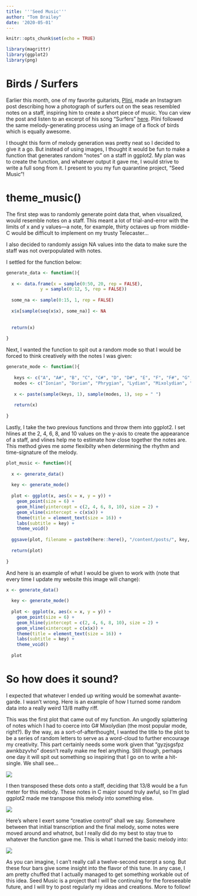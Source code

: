 ```yaml
---
title: '''Seed Music'''
author: "Tom Brailey"
date: '2020-05-01'
---
```


```r
knitr::opts_chunk$set(echo = TRUE)

library(magrittr)
library(ggplot2)
library(png)
```

# Birds / Surfers

Earlier this month, one of my favorite guitarists, [Plini](https://www.plini.co/), made an Instagram post describing how a photograph of surfers out on the seas resembled notes on a staff, inspiring him to create a short piece of music. You can view the post and listen to an excerpt of his song "Surfers" [here](https://www.instagram.com/p/B5o6QnJFJGv/). Plini followed the same melody-generating process using an image of a flock of birds which is equally awesome. 

I thought this form of melody generation was pretty neat so I decided to give it a go. But instead of using images, I thought it would be fun to make a function that generates random "notes" on a staff in ggplot2. My plan was to create the function, and whatever output it gave me, I would strive to write a full song from it. I present to you my fun quarantine project, "Seed Music"!

# theme_music()

The first step was to randomly generate point data that, when visualized, would resemble notes on a staff. This meant a lot of trial-and-error with the limits of x and y values---a note, for example, thirty octaves up from middle-C would be difficult to implement on my trusty Telecaster... 

I also decided to randomly assign NA values into the data to make sure the staff was not overpopulated with notes. 

I settled for the function below:
```r
generate_data <- function(){
  
  x <- data.frame(x = sample(0:50, 20, rep = FALSE),
             y = sample(0:12, 5, rep = FALSE))
  
  some_na <- sample(0:15, 1, rep = FALSE)
  
  x$x[sample(seq(x$x), some_na)] <- NA
  
  
  return(x)
  
}
```

Next, I wanted the function to spit out a random mode so that I would be forced to think creatively with the notes I was given:
```r
generate_mode <- function(){
 
   keys <- c("A", "A#", "B", "C", "C#", "D", "D#", "E", "F", "F#", "G", "G#")
   modes <- c("Ionian", "Dorian", "Phrygian", "Lydian", "Mixolydian", "Aeolian", "Locrian")
   
   x <- paste(sample(keys, 1), sample(modes, 1), sep = " ")
  
   return(x)
   
}
```

Lastly, I take the two previous functions and throw them into ggplot2. I set hlines at the 2, 4, 6, 8, and 10 values on the y-axis to create the appearance of a staff, and vlines help me to estimate how close together the notes are. This method gives me *some* flexibilty when determining the rhythm and time-signature of the melody. 
```r
plot_music <- function(){
  
  x <- generate_data()
  
  key <- generate_mode()
  
  plot <- ggplot(x, aes(x = x, y = y)) + 
    geom_point(size = 6) +
    geom_hline(yintercept = c(2, 4, 6, 8, 10), size = 2) +
    geom_vline(xintercept = c(x$x)) +
    theme(title = element_text(size = 16)) +
    labs(subtitle = key) +
    theme_void() 
  
  ggsave(plot, filename = paste0(here::here(), "/content/posts/", key, ".png"))
  
  return(plot)
 
}
```

And here is an example of what I would be given to work with (note that every time I update my website this image will change): 
```r
x <- generate_data()
  
  key <- generate_mode()
  
  plot <- ggplot(x, aes(x = x, y = y)) + 
    geom_point(size = 6) +
    geom_hline(yintercept = c(2, 4, 6, 8, 10), size = 2) +
    geom_vline(xintercept = c(x$x)) +
    theme(title = element_text(size = 16)) +
    labs(subtitle = key) +
    theme_void() 
  
  plot
```

# So how does it sound? 

I expected that whatever I ended up writing would be somewhat avante-garde. I wasn't wrong. Here is an example of how I turned some random data into a really weird 13/8 mathy riff. 

This was the first plot that came out of my function. An ungodly splattering of notes which I had to coerce into G# Mixolydian (the most popular mode, right?). By the way, as a sort-of-afterthought, I wanted the title to the plot to be a series of random letters to serve as a word-cloud to further encourage my creativity. This part certainly needs some work given that "gyzjsgsfpz awnkbzyvho" doesn't really make me feel anything. Still though, perhaps one day it will spit out something so inspiring that I go on to write a hit-single. We shall see... 

![](/posts/seed_music_files/gyzjsgsfpz awnkbzyvho.png)

I then transposed these dots onto a staff, deciding that 13/8 would be a fun meter for this melody. These notes in C major sound truly awful, so I'm glad ggplot2 made me transpose this melody into something else. 

![](/posts/seed_music_files/basic_melody .png)

Here's where I exert some "creative control" shall we say. Somewhere between that initial transcription and the final melody, some notes were moved around and whatnot, but I really did do my best to stay true to whatever the function gave me. This is what I turned the basic melody into: 

![](/posts/seed_music_files/full_melody.png)

As you can imagine, I can't really call a twelve-second excerpt a song. But these four bars give some insight into the flavor of this tune. In any case, I am pretty chuffed that I actually managed to get something workable out of this idea. Seed Music is a project that I will be continuing for the foreseeable future, and I will try to post regularly my ideas and creations. More to follow! 